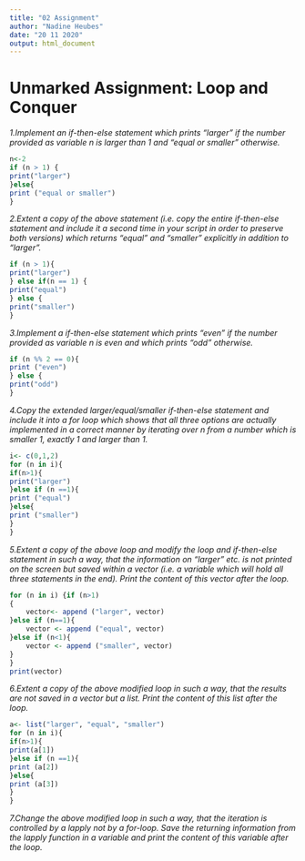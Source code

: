 ```yaml
---
title: "02 Assignment"
author: "Nadine Heubes"
date: "20 11 2020"
output: html_document
---
```


# Unmarked Assignment: Loop and Conquer

*1.Implement an if-then-else statement which prints “larger” if the number provided as variable n is larger than 1 and “equal or smaller” otherwise.*


```r
n<-2
if (n > 1) {
print("larger")
}else{
print ("equal or smaller")
}
```

*2.Extent a copy of the above statement (i.e. copy the entire if-then-else statement and include it a second time in your script in order to preserve both versions) which returns “equal” and “smaller” explicitly in addition to “larger".*
```r
if (n > 1){
print("larger")
} else if(n == 1) {
print("equal")
} else { 
print("smaller")
}
```

*3.Implement a if-then-else statement which prints “even” if the number provided as variable n is even and which prints “odd” otherwise.*
```r
if (n %% 2 == 0){
print ("even")
} else {
print("odd")
}
```


*4.Copy the extended larger/equal/smaller if-then-else statement and include it into a for loop which shows that all three options are actually implemented in a correct manner by iterating over n from a number which is smaller 1, exactly 1 and larger than 1.*

```r
i<- c(0,1,2)
for (n in i){
if(n>1){
print("larger")
}else if (n ==1){
print ("equal")
}else{
print ("smaller")
}
}
```
*5.Extent a copy of the above loop and modify the loop and if-then-else statement in such a way, that the information on “larger” etc. is not printed on the screen but saved within a vector (i.e. a variable which will hold all three statements in the end). Print the content of this vector after the loop.*
```r
for (n in i) {if (n>1)
{
    vector<- append ("larger", vector)
}else if (n==1){
    vector <- append ("equal", vector)
}else if (n<1){
    vector <- append ("smaller", vector)
}
}
print(vector)
```
*6.Extent a copy of the above modified loop in such a way, that the results are not saved in a vector but a list. Print the content of this list after the loop.*
```r
a<- list("larger", "equal", "smaller")
for (n in i){
if(n>1){
print(a[1])
}else if (n ==1){
print (a[2])
}else{
print (a[3])
}
}
```
*7.Change the above modified loop in such a way, that the iteration is controlled by a lapply not by a for-loop. Save the returning information from the lapply function in a variable and print the content of this variable after the loop.*





